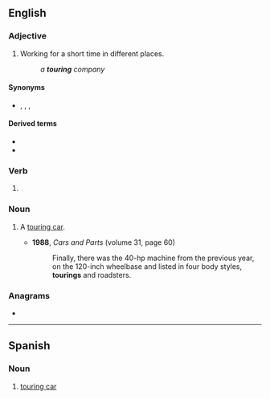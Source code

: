 ==English==

===Adjective===
{{en-adj|-}}

# Working for a short time in different places.
#: ''a '''touring''' company''

====Synonyms====
* {{l|en|itinerant}}, {{l|en|moving}}, {{l|en|road}}, {{l|en|traveling}}

====Derived terms====
* {{l|en|touring car}}
* {{l|en|touring company}}

===Verb===
{{head|en|verb form}}

# {{present participle of|en|tour|nocat=1}}

===Noun===
{{en-noun}}

# {{lb|en|informal}} A [[touring car]].
#* '''1988''', ''Cars and Parts'' (volume 31, page 60)
#*: Finally, there was the 40-hp machine from the previous year, on the 120-inch wheelbase and listed in four body styles, '''tourings''' and roadsters.

===Anagrams===
* {{anagrams|en|a=ginortu|Guitron|outgrin|outring|ring out|routing}}

----

==Spanish==

===Noun===
{{es-noun|m}}

# [[touring car]]